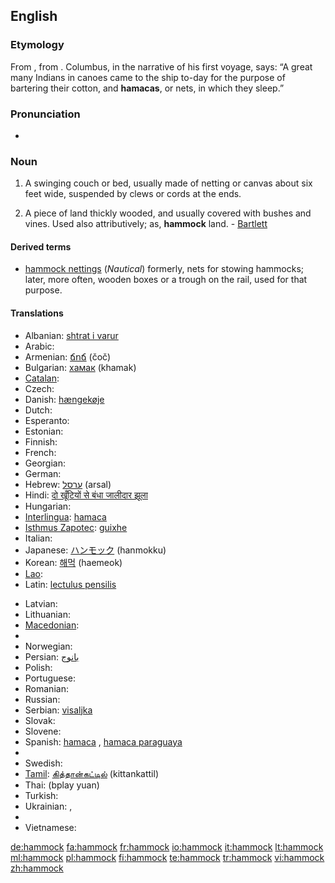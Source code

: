 {{wikipedia}}
==English==

===Etymology===
From {{etyl|es}} {{term|hamaca}}, from {{etyl|tnq}}.  Columbus, in the narrative of his first voyage, says: “A great many Indians in canoes came to the ship to-day for the purpose of bartering their cotton, and '''hamacas''', or nets, in which they sleep.”

===Pronunciation===
* {{IPA|/ˈhæmək/}}

===Noun===
{{en-noun}}

# A swinging couch or bed, usually made of netting or canvas about six feet wide, suspended by clews or cords at the ends.
# {{italbrac|Southern US}} A piece of land thickly wooded, and usually covered with bushes and vines. Used also attributively; as, '''hammock''' land. - [[Bartlett]]

====Derived terms====
* [[hammock nettings]] (''Nautical'') formerly, nets for stowing hammocks; later, more often, wooden boxes or a trough on the rail, used for that purpose.

====Translations====
{{trans-top|A swinging couch or bed, usually made of netting or canvas about six feet wide, suspended by clews or cords at the ends}}
* Albanian: [[shtrat i varur]]
* Arabic: {{Arab|[[ارجوحة شبكية]]}} {{IPAchar|(’urjūħa šabakíyya)}} {{f}}
* Armenian: [[ճոճ]] (čoč)
* Bulgarian: [[хамак]] (khamak) {{m}}
* [[Catalan]]: {{t-|ca|hamaca|f}}
* Czech: {{t-|cs|houpací síť|f}}
* Danish: [[hængekøje]]
* Dutch: {{t+|nl|hangmat|f}}
* Esperanto: {{t-|eo|hamako|xs=Esperanto}}
* Estonian: {{t-|et|võrkkiik}}
* Finnish: {{t-|fi|riippumatto}}
* French: {{t+|fr|hamac|m}}
* Georgian: {{t-|ka|ჰამაკი|tr=hamaki|sc=Geor|xs=Georgian}}
* German: {{t+|de|Hängematte|f}}
* Hebrew: [[ערסל]] (arsal) {{m}}
* Hindi: [[दो खूँटियों से बंधा जालीदार झूला]]
* Hungarian: {{t-|hu|függőágy}}
* [[Interlingua]]: [[hamaca]]
* [[Isthmus Zapotec]]: [[guixhe]]
* Italian: {{t+|it|amaca|f}}
* Japanese: [[ハンモック]] (hanmokku)
* Korean: [[해먹]] (haemeok)
* [[Lao]]: {{t-|lo|ເປ|tr=pee|sc=Laoo|xs=Lao}}
* Latin: [[lectulus pensilis]]
{{trans-mid}}
* Latvian: {{t-|lv|šūpuļtīkls|m|xs=Latvian}}
* Lithuanian: {{t|lt|hamakas|m|xs=Lithuanian}}
* [[Macedonian]]: {{t|mk|лежалка|f|tr=léžalka}}
* {{trreq|Maltese}}
* Norwegian: {{t-|no|hengekøye|f}}
* Persian: [[بانوج]]
* Polish: {{t+|pl|hamak|m}}
* Portuguese: {{t+|pt|rede|f}}
* Romanian: {{t-|ro|hamac|n}}
* Russian: {{t+|ru|гамак|m|tr=gamák}}
* Serbian: [[visaljka]] {{f}}
* Slovak: {{t-|sk|hojdacia sieť|f}}
* Slovene: {{t+|sl|viseča mreža|f}}
* Spanish: [[hamaca]] {{f}}, [[hamaca paraguaya]] {{f}} {{italbrac|Argentina|Uruguay}}
* {{trreq|Swahili}}
* Swedish: {{t+|sv|hängmatta|c}}
* [[Tamil]]: [[கித்தான்கட்டில்]] (kittankattil)
* Thai: {{Thai|[[เปลญวน]]}} (bplay yuan)
* Turkish: {{t+|tr|hamak}}
* Ukrainian: {{t-|uk|гамак|m|tr=hamák|xs=Ukrainian}}, {{t|uk|підвісне ліжко|tr=pidvísne lížko|xs=Ukrainian}}
* {{trreq|Urdu}}
* Vietnamese: {{t-|vi|cái võng|xs=Vietnamese}}
{{trans-bottom}}

{{trans-top|A piece of land thickly wooded, and usually covered with bushes and vines}}
{{trans-mid}}
{{trans-bottom}}

[[de:hammock]]
[[fa:hammock]]
[[fr:hammock]]
[[io:hammock]]
[[it:hammock]]
[[lt:hammock]]
[[ml:hammock]]
[[pl:hammock]]
[[fi:hammock]]
[[te:hammock]]
[[tr:hammock]]
[[vi:hammock]]
[[zh:hammock]]
